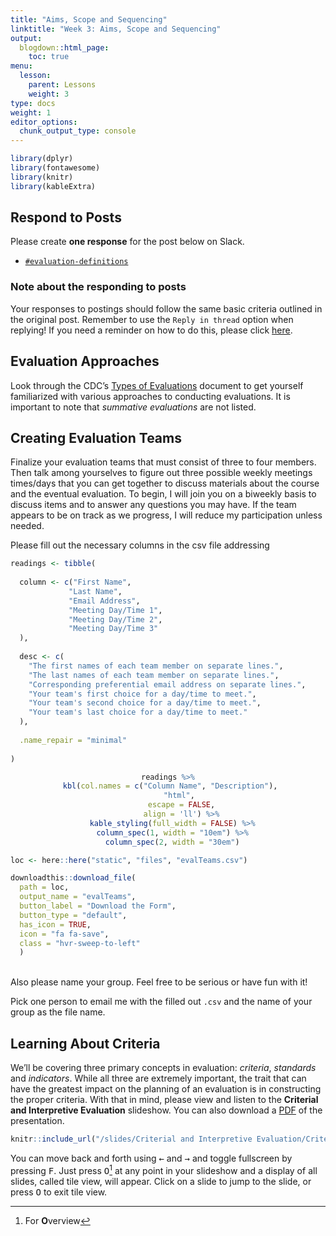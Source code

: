 ```yaml
---
title: "Aims, Scope and Sequencing"
linktitle: "Week 3: Aims, Scope and Sequencing"
output:
  blogdown::html_page:
    toc: true
menu:
  lesson:
    parent: Lessons
    weight: 3
type: docs
weight: 1
editor_options: 
  chunk_output_type: console
---
```


<style>
  .hvr-sweep-to-left {
    display: inline-block;
    vertical-align: middle;
    -webkit-transform: perspective(1px) translateZ(0);
    transform: perspective(1px) translateZ(0);
    box-shadow: 0 0 1px rgba(0, 0, 0, 0);
    position: relative;
    -webkit-transition-property: color;
    transition-property: color;
    -webkit-transition-duration: 0.25s;
    transition-duration: 0.25s;
  }

.hvr-sweep-to-left:before {
  content: "";
  position: absolute;
  z-index: -1;
  top: 0;
  left: 0;
  right: 0;
  bottom: 0;
  background: #006269;
    -webkit-transform: scaleX(0);
  transform: scaleX(0);
  -webkit-transform-origin: 100% 50%;
  transform-origin: 100% 50%;
  -webkit-transition-property: transform;
  transition-property: transform;
  -webkit-transition-duration: 0.3s;
  transition-duration: 0.3s;
  -webkit-transition-timing-function: ease-out;
  transition-timing-function: ease-out;
}

.hvr-sweep-to-left:hover, .hvr-sweep-to-left:focus, .hvr-sweep-to-left:active {
  color: white;
}

.hvr-sweep-to-left:hover:before, .hvr-sweep-to-left:focus:before, .hvr-sweep-to-left:active:before {
  -webkit-transform: scaleX(1);
  transform: scaleX(1);
}
</style>
  
```r
library(dplyr)
library(fontawesome)
library(knitr)
library(kableExtra)
```

## Respond to Posts
Please create **one response** for the post below on Slack. 

- [`#evaluation-definitions`](https://2021edp617.slack.com/archives/C01L18T7NR2){target="_blank"}

### Note about the responding to posts 
Your responses to postings should follow the same basic criteria outlined in the original post. Remember to use the `Reply in thread` option when replying! If you need a reminder on how to do this, please click [here](/lesson/02-lesson/#responses).

## Evaluation Approaches
Look through the CDC's [Types of Evaluations](/handouts/Types of Evaluation.pdf){target="_blank"} document to get yourself familiarized with various approaches to conducting evaluations. It is important to note that *summative evaluations* are not listed.

## Creating Evaluation Teams
Finalize your evaluation teams that must consist of three to four members. Then talk among yourselves to figure out three possible weekly meetings times/days that you can get together to discuss materials about the course and the eventual evaluation. To begin, I will join you on a biweekly basis to discuss items and to answer any questions you may have. If the team appears to be on track as we progress, I will reduce my participation unless needed.

Please fill out the necessary columns in the csv file addressing

```r

readings <- tibble(
  
  column <- c("First Name", 
             "Last Name",
             "Email Address",
             "Meeting Day/Time 1",
             "Meeting Day/Time 2",
             "Meeting Day/Time 3"
  ),
  
  desc <- c(
    "The first names of each team member on separate lines.",
    "The last names of each team member on separate lines.",
    "Corresponding preferential email address on separate lines.",
    "Your team's first choice for a day/time to meet.",
    "Your team's second choice for a day/time to meet.",
    "Your team's last choice for a day/time to meet."
  ),
  
  .name_repair = "minimal"
  
)

```

<center>
```r
readings %>%
  kbl(col.names = c("Column Name", "Description"), 
      "html", 
      escape = FALSE,
      align = 'll') %>%
  kable_styling(full_width = FALSE) %>%
  column_spec(1, width = "10em") %>%
  column_spec(2, width = "30em")
```
</center>

```r
loc <- here::here("static", "files", "evalTeams.csv")

downloadthis::download_file(
  path = loc,
  output_name = "evalTeams",
  button_label = "Download the Form",
  button_type = "default",
  has_icon = TRUE,
  icon = "fa fa-save",
  class = "hvr-sweep-to-left"
  )
```
<br>
Also please name your group. Feel free to be serious or have fun with it!

Pick one person to email me with the filled out `.csv` and the name of your group as the file name.

## Learning About Criteria
We'll be covering three primary concepts in evaluation: *criteria*, *standards* and *indicators*. While all three are extremely important, the trait that can have the greatest impact on the planning of an evaluation is in constructing the proper criteria. With that in mind, please view and listen to the **Criterial and Interpretive Evaluation** slideshow. You can also download a [PDF](/slides/Criterial and Interpretive Evaluation/Criterial and Interpretive Evaluation.pdf){target="_blank"} of the presentation. 

```r
knitr::include_url("/slides/Criterial and Interpretive Evaluation/Criterial-and-Interpretive-Evaluation.html")
```

You can move back and forth using <kbd>←</kbd> and <kbd>→</kbd> and toggle fullscreen by pressing <kbd>F</kbd>. Just press <kbd>O</kbd>^[For **O**verview] at any point in your slideshow and a display of all slides, called tile view, will appear. Click on a slide to jump to the slide, or press <kbd>O</kbd> to exit tile view.


